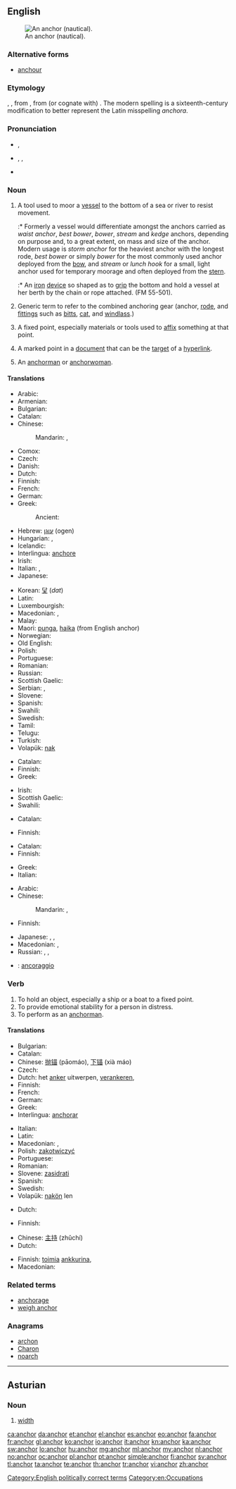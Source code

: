 ==English==
{{wikipedia|dab=anchor}}
[[Image:Kotwica SS Poznań.JPG|thumb|right|An anchor  (nautical).]]

===Alternative forms===
* [[anchour]] {{qualifier|chiefly archaic}}

===Etymology===
{{etyl|enm}} {{term|anker|lang=enm}}, {{etyl|ang|en}} {{term|ancor||lang=en}}, from {{etyl|la|en}} {{term|ancora||lang=la}}, from (or cognate with) {{etyl|grc}} {{term|ἄγκυρα||tr=ankura|lang=grc}}.  The modern spelling is a sixteenth-century modification to better represent the Latin misspelling ''anchora''.

===Pronunciation===
* {{a|UK}} {{IPA|/ˈæŋkə/}}, {{X-SAMPA|/"{Nk3`/}}
* {{a|US}} {{enPR|ăngʹkər}}, {{IPA|/ˈæŋkɚ/}}, {{X-SAMPA|/"{Nk@`/}}
* {{audio|en-us-anchor.ogg|Audio (US)}}
*: {{rhymes|æŋkə(r)}}

===Noun===
{{en-noun}}

# {{nautical}} A tool used to moor a [[vessel]] to the bottom of a sea or river to resist movement.
#:* Formerly a vessel would differentiate amongst the anchors carried as ''waist anchor'', ''best bower'', ''bower'', ''stream'' and ''kedge'' anchors, depending on purpose and, to a great extent, on mass and size of the anchor. Modern usage is ''storm anchor'' for the heaviest anchor with the longest rode, ''best bower'' or simply ''bower'' for the most commonly used anchor deployed from the [[bow]], and ''stream'' or ''lunch hook'' for a small, light anchor used for temporary moorage and often deployed from the [[stern]].
#:* {{nautical}} An [[iron]] [[device]] so shaped as to [[grip]] the bottom and hold a vessel at her berth by the chain or rope attached. (FM 55-501).
# {{nautical}} Generic term to refer to the combined anchoring gear (anchor, [[rode]], and [[fittings]] such as [[bitts]], [[cat]], and [[windlass]].)
# A fixed point, especially materials or tools used to [[affix]] something at that point.
# {{Internet}} A marked point in a [[document]] that can be the [[target]] of a [[hyperlink]].
# {{television}} An [[anchorman]] or [[anchorwoman]].

====Translations====
{{trans-top|tool to moor a vessel into sea bottom}}
* Arabic: {{t|ar|مرساة|f|tr=mirsaa}}
* Armenian: {{t-|hy|խարիսխ|tr=xarisx}}
* Bulgarian: {{t+|bg|котва}}
* Catalan: {{t|ca|àncora|f}}
* Chinese:
*: Mandarin: {{t-|cmn|錨|sc=Hani}},  {{t-|cmn|锚|tr=máo|sc=Hani}}
* Comox: {{tø|coo|q̓ɛys}}
* Czech: {{t-|cs|kotva|f}}
* Danish: {{t+|da|anker}}
* Dutch: {{t+|nl|anker|n}}
* Finnish: {{t+|fi|ankkuri}}
* French: {{t+|fr|ancre|f}}
* German: {{t+|de|Anker|m}}
* Greek: {{t+|el|άγκυρα|f|tr=ágkyra}}
*: Ancient: {{tø|grc|ἄγκυρα|f|xs=Ancient Greek}}
* Hebrew: [[עוגן]] (ogen) {{m}}
* Hungarian: {{t+|hu|horgony}}, {{t|hu|vasmacska}}
* Icelandic: {{t+|is|akkeri|n}}
* Interlingua: [[anchore]]
* Irish: {{t|ga|ancaire|m}}
* Italian: {{t+|it|ancora|f}}, {{t|it|àncora|f}}
* Japanese: {{t+|ja|錨|tr=[[いかり]], ikari}}
{{trans-mid}}
* Korean: [[닻]] (''dat'')
* Latin: {{t+|la|ancora|f}}
* Luxembourgish: {{t|lb|Anker|m}}
* Macedonian: {{t-|mk|котва|f|tr=kótva}},  {{t-|mk|сидро|n|tr=sídro}}
* Malay: {{t|ms|sauh}}
* Maori: [[punga]], [[haika]] (from English anchor)
* Norwegian: {{t-|no|anker|n}}
* Old English: {{t-|ang|ancor|m|xs=Old English}}
* Polish: {{t+|pl|kotwica|f}}
* Portuguese: {{t+|pt|âncora|f}}
* Romanian: {{t+|ro|ancoră|f}}
* Russian: {{t+|ru|якорь|m|tr=jákor’}}
* Scottish Gaelic: {{t-|gd|acair|f|xs=Scottish Gaelic}}
* Serbian: {{t-|sr|kotva|f}}, {{t-|sr|sidro|n}}
* Slovene: {{t+|sl|sidro|n}}
* Spanish: {{t-|es|ancla|f}}
* Swahili: {{t+|sw|nanga|xs=Swahili}}
* Swedish: {{t+|sv|ankare}}
* Tamil: {{t|ta|நங்கூரம்|tr=naṅkūram|xs=Tamil}}
* Telugu: {{t|te|లంగరు|tr=laṅgaru}}
* Turkish: {{t+|tr|çıpa}}
* Volapük: [[nak]]
{{trans-bottom}}

{{trans-top|anchoring gear as a whole}}
* Catalan: {{t|ca|àncora|f}}
* Finnish: {{t-|fi|ankkurivarustus}}
* Greek: {{t+|el|άγκυρα|f}}
{{trans-mid}}
* Irish: {{t|ga|ancaire|m}}
* Scottish Gaelic: {{t-|gd|acair|f|xs=Scottish Gaelic}}
* Swahili: {{t+|sw|nanga|xs=Swahili}}
{{trans-bottom}}

{{trans-top|tools to affix something at a fixed point}}
* Catalan: {{t|ca|àncora|f}}
{{trans-mid}}
* Finnish: {{t+|fi|ankkuri}}
{{trans-bottom}}

{{trans-top|link target in a document}}
* Catalan: {{t|ca|enllaç|m}}
* Finnish: {{t+|fi|linkki}}
{{trans-mid}}
* Greek: {{t+|el|σύνδεσμος|m}}
* Italian: {{t+|it|ancora|f}}
{{trans-bottom}}

{{trans-top|TV anchorman}}
* Arabic: {{t|ar|مذيع|m|tr=mudhii`}}
* Chinese:
*: Mandarin: {{t|cmn|主持人|tr=zhǔchírén|sc=Hani}}, {{t|zh|主播|tr=zhǔbō|sc=Hani}}
* Finnish: {{t+|fi|ankkuri}}
{{trans-mid}}
* Japanese: {{t|ja|ニュースキャスター|tr=nyūsukyasutā}}, {{t|ja|アンカーマン|tr=ankāman}},  {{t-|ja|アナウンサー|tr=anaunsā}}
* Macedonian: {{t|mk|водител|f|tr=vóditel}},  {{t|mk|спикер|n|tr=spíker}}
* Russian: {{t|ru|ведущий|m|tr=vedúščij}}, {{t|ru|телеведущий|m|tr=televedúščij}}, {{t|ru|диктор|m|tr=díktor}}
{{trans-bottom}}

{{checktrans-top}}
* {{ttbc|it}}: [[ancoraggio]] {{m}}
{{trans-bottom}}

===Verb===
{{en-verb}}

# To hold an object, especially a ship or a boat to a fixed point.
# To provide emotional stability for a person in distress.
# To perform as an [[anchorman]].

====Translations====
{{trans-top|to hold an object to a fixed point}}
* Bulgarian: {{t|bg|закотвям}}
* Catalan: {{t|ca|ancorar}}
* Chinese: [[抛锚]] (pāomáo), [[下锚]] (xià máo)
* Czech: {{t|cs|zakotvit}}
* Dutch: het [[anker]] uitwerpen, [[verankeren]],  {{t+|nl|ankeren}}
* Finnish: {{t-|fi|ankkuroida}}
* French: {{t+|fr|ancrer}}
* German: {{t+|de|ankern}}
* Greek: {{t+|el|αγκυροβολώ|tr=agkyrovoló}}
* Interlingua: [[anchorar]]
{{trans-mid}}
* Italian: {{t|it|ancorare}}
* Latin: {{t+|la|sto}}
* Macedonian: {{t|mk|всидрува|tr=vsídruva}},  {{t|mk|вкотвува|tr=vkótvuva}}
* Polish: [[zakotwiczyć]]
* Portuguese: {{t+|pt|escorar}}
* Romanian: {{t|ro|ancora}}
* Slovene: [[zasidrati]]
* Spanish: {{t-|es|anclar}}
* Swedish: {{t+|sv|ankra}}
* Volapük: [[nakön]] len
{{trans-bottom}}

{{trans-top|to provide emotional stability}}
* Dutch: {{t|nl|houvast bieden}}
{{trans-mid}}
* Finnish: {{t+|fi|tukea}}
{{trans-bottom}}

{{trans-top|to perform as a TV anchorman}}
* Chinese: [[主持]] (zhǔchí)
* Dutch: {{t|nl|een TV programma coördineren, bij mekaar praten}}
{{trans-mid}}
* Finnish: [[toimia]] [[ankkuri|ankkurina]], {{t+|fi|juontaa}}
* Macedonian: {{t-|mk|води|tr=vódi}}
{{trans-bottom}}

===Related terms===
* [[anchorage]]
* [[weigh anchor]]

===Anagrams===
* [[archon#English|archon]]
* [[Charon#English|Charon]]
* [[noarch#English|noarch]]

[[Category:English politically correct terms]]
[[Category:en:Occupations]]

----

==Asturian==

===Noun===
{{ast-noun|m}}

# [[width]]

[[ca:anchor]]
[[da:anchor]]
[[et:anchor]]
[[el:anchor]]
[[es:anchor]]
[[eo:anchor]]
[[fa:anchor]]
[[fr:anchor]]
[[gl:anchor]]
[[ko:anchor]]
[[io:anchor]]
[[it:anchor]]
[[kn:anchor]]
[[ka:anchor]]
[[sw:anchor]]
[[lo:anchor]]
[[hu:anchor]]
[[mg:anchor]]
[[ml:anchor]]
[[my:anchor]]
[[nl:anchor]]
[[no:anchor]]
[[oc:anchor]]
[[pl:anchor]]
[[pt:anchor]]
[[simple:anchor]]
[[fi:anchor]]
[[sv:anchor]]
[[tl:anchor]]
[[ta:anchor]]
[[te:anchor]]
[[th:anchor]]
[[tr:anchor]]
[[vi:anchor]]
[[zh:anchor]]